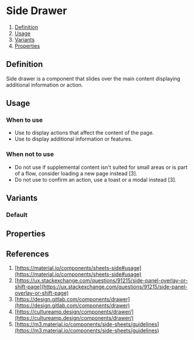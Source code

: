 
<Meta of={SideDrawerStories} />

# Side Drawer
1. [Definition](#definition)
2. [Usage](#usage)
3. [Variants](#Variants)
4. [Properties](#Properties)

## Definition
Side drawer is a component that slides over the main content displaying additional information or action.
<Canvas of={SideDrawerStories.Default} />

## Usage

### When to use
- Use to display actions that affect the content of the page.
- Use to display additional information or features.

### When not to use
- Do not use if supplemental content isn't suited for small areas or is part of a flow, consider loading a new page instead [3].
- Do not use to confirm an action, use a toast or a modal instead [3].

## Variants
### Default
<Canvas of={SideDrawerStories.Default} />

## Properties
<ArgTypes of={SideDrawer} />

## References
1. [https://material.io/components/sheets-side#usage](https://material.io/components/sheets-side#usage)
2. [https://ux.stackexchange.com/questions/91215/side-panel-overlay-or-shift-page](https://ux.stackexchange.com/questions/91215/side-panel-overlay-or-shift-page)
3. [https://design.gitlab.com/components/drawer](https://design.gitlab.com/components/drawer)
3. [https://cultureamp.design/components/drawer/](https://cultureamp.design/components/drawer/)
4. [https://m3.material.io/components/side-sheets/guidelines](https://m3.material.io/components/side-sheets/guidelines)
